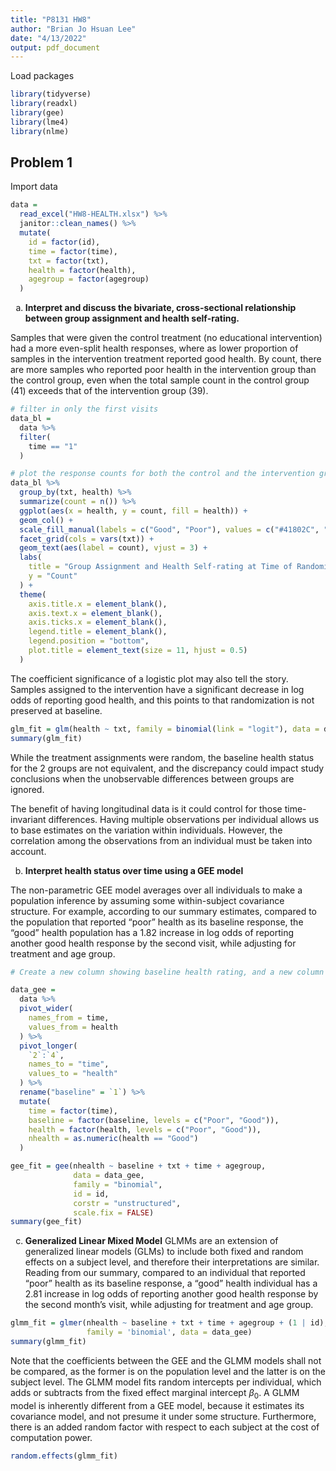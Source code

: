 ```yaml
---
title: "P8131 HW8"
author: "Brian Jo Hsuan Lee"
date: "4/13/2022"
output: pdf_document
---
```


Load packages
```r
library(tidyverse)
library(readxl)
library(gee)
library(lme4)
library(nlme)
```

## Problem 1

Import data
```r
data = 
  read_excel("HW8-HEALTH.xlsx") %>% 
  janitor::clean_names() %>% 
  mutate(
    id = factor(id),
    time = factor(time),
    txt = factor(txt),
    health = factor(health),
    agegroup = factor(agegroup)
  )
```

a) 
**Interpret and discuss the bivariate, cross-sectional relationship between group assignment and health self-rating.**

Samples that were given the control treatment (no educational intervention) had a more even-split health responses, where as lower proportion of samples in the intervention treatment reported good health. By count, there are more samples who reported poor health in the intervention group than the control group, even when the total sample count in the control group (41) exceeds that of the intervention group (39).

```r
# filter in only the first visits
data_bl =
  data %>% 
  filter(
    time == "1"
  )

# plot the response counts for both the control and the intervention group
data_bl %>% 
  group_by(txt, health) %>% 
  summarize(count = n()) %>% 
  ggplot(aes(x = health, y = count, fill = health)) +
  geom_col() +
  scale_fill_manual(labels = c("Good", "Poor"), values = c("#41802C", "#A23E14")) +
  facet_grid(cols = vars(txt)) +
  geom_text(aes(label = count), vjust = 3) +
  labs(
    title = "Group Assignment and Health Self-rating at Time of Randomization",
    y = "Count"
  ) +
  theme(
    axis.title.x = element_blank(),
    axis.text.x = element_blank(),
    axis.ticks.x = element_blank(),
    legend.title = element_blank(),
    legend.position = "bottom",
    plot.title = element_text(size = 11, hjust = 0.5)
  )
```

The coefficient significance of a logistic plot may also tell the story. Samples assigned to the intervention have a significant decrease in log odds of reporting good health, and this points to that randomization is not preserved at baseline. 

```r
glm_fit = glm(health ~ txt, family = binomial(link = "logit"), data = data_bl)
summary(glm_fit)
```

While the treatment assignments were random, the baseline health status for the 2 groups are not equivalent, and the discrepancy could impact study conclusions when the unobservable differences between groups are ignored. 

The benefit of having longitudinal data is it could control for those time-invariant differences. Having multiple observations per individual allows us to base estimates on the variation within individuals. However, the correlation among the observations from an individual must be taken into account.

b)
**Interpret health status over time using a GEE model**

The non-parametric GEE model averages over all individuals to make a population inference by assuming some within-subject covariance structure. For example, according to our summary estimates, compared to the population that reported "poor" health as its baseline response, the "good" health population has a 1.82 increase in log odds of reporting another good health response by the second visit, while adjusting for treatment and age group. 

```r
# Create a new column showing baseline health rating, and a new column representing good health as 1, poor health as 0

data_gee =
  data %>% 
  pivot_wider(
    names_from = time,
    values_from = health
  ) %>% 
  pivot_longer(
    `2`:`4`, 
    names_to = "time", 
    values_to = "health"
  ) %>% 
  rename("baseline" = `1`) %>% 
  mutate(
    time = factor(time),
    baseline = factor(baseline, levels = c("Poor", "Good")),
    health = factor(health, levels = c("Poor", "Good")),
    nhealth = as.numeric(health == "Good")
  )
```

```r
gee_fit = gee(nhealth ~ baseline + txt + time + agegroup, 
              data = data_gee, 
              family = "binomial", 
              id = id,
              corstr = "unstructured",
              scale.fix = FALSE) 
summary(gee_fit)
```

c)
**Generalized Linear Mixed Model**
GLMMs are an extension of generalized linear models (GLMs) to include both fixed and random effects on a subject level, and therefore their interpretations are similar. Reading from our summary, compared to an individual that reported "poor" health as its baseline response, a "good" health individual has a 2.81 increase in log odds of reporting another good health response by the second month's visit, while adjusting for treatment and age group. 

```r
glmm_fit = glmer(nhealth ~ baseline + txt + time + agegroup + (1 | id),
                 family = 'binomial', data = data_gee)
summary(glmm_fit)
```

Note that the coefficients between the GEE and the GLMM models shall not be compared, as the former is on the population level and the latter is on the subject level. The GLMM model fits random intercepts per individual, which adds or subtracts from the fixed effect marginal intercept $\beta_0$. A GLMM model is inherently different from a GEE model, because it estimates its covariance model, and not presume it under some structure. Furthermore, there is an added random factor with respect to each subject at the cost of computation power. 

```r
random.effects(glmm_fit)
```
